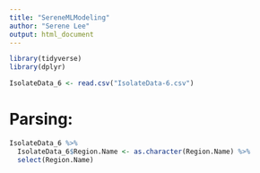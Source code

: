```yaml
---
title: "SereneMLModeling"
author: "Serene Lee"
output: html_document
---
```


```r
library(tidyverse)
library(dplyr)

IsolateData_6 <- read.csv("IsolateData-6.csv")
```


# Parsing:
```r
IsolateData_6 %>%
  IsolateData_6$Region.Name <- as.character(Region.Name) %>%
  select(Region.Name)
```























